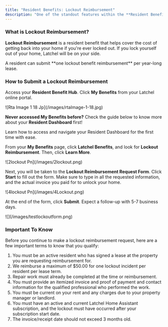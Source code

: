 ```yaml
---
title: "Resident Benefits: Lockout Reimbursement"
description: "One of the standout features within the **Resident Benefit Hub** is the ability to file for reimbursements—a solution designed to help offset unexpected costs. This guide specifically walks residents like you through how lockout reimbursements work and how to submit a request with ease."
---
```


### **What is Lockout Reimbursement?**

**Lockout Reimbursement** is a resident benefit that helps cover the cost of getting back into your home if you're ever locked out. If you lock yourself out of your home, Latchel will be on your side.

<Note>
  A resident can submit **one lockout benefit reimbursement** per year-long lease.
</Note>

### **How to Submit a Lockout Reimbursement**

Access your **Resident Benefit Hub**. Click **My Benefits** from your Latchel online portal.

<Frame>
  ![Rta Image 1 18 Jp](/images/rtaImage-1-18.jpg)
</Frame>

**Never accessed My Benefits before?** Check the guide below to know more about your **Resident Dashboard** first\!

<Card title="Resident Dashboard Overview" icon="chalkboard-user" iconType="duotone" href="/s/topic/0TO5e000000h9wrGAA/Resident-Dashboard-Overview">
  Learn how to access and navigate your Resident Dashboard for the first time with ease.
</Card>

From your **My Benefits** page, click **Latchel Benefits**, and look for **Lockout Reimbursement**. Then, click **Learn More**.

<Frame>
  ![2lockout Pn](/images/2lockout.png)
</Frame>

Next, you will be taken to the **Lockout Reimbursement Request Form**. Click **Start** to fill out the form. Make sure to type in all the requested information, and the actual invoice you paid for to unlock your home.

<Frame>
  ![4lockout Pn](/images/4Lockout.png)
</Frame>

At the end of the form, click **Submit**. Expect a follow-up with 5-7 business days.

<Frame>
  ![](/images/testlockoutform.png)
</Frame>

### **Important To Know**

Before you continue to make a lockout reimbursement request, here are a few important terms to know that you qualify:

1. You must be an active resident who has signed a lease at the property you are requesting reimbursement for.
2. We reimburse a maximum of \$50.00 for one lockout incident per resident per lease term.
3. Repair work must already be completed at the time or reimbursement.
4. You must provide an itemized invoice and proof of payment and contact information for the qualified professional who performed the work.
5. You must be current on your rent and any charges due to your property manager or landlord.
6. You must have an active and current Latchel Home Assistant subscription, and the lockout must have occurred after your subscription start date.
7. The invoice/receipt date should not exceed 3 months old.